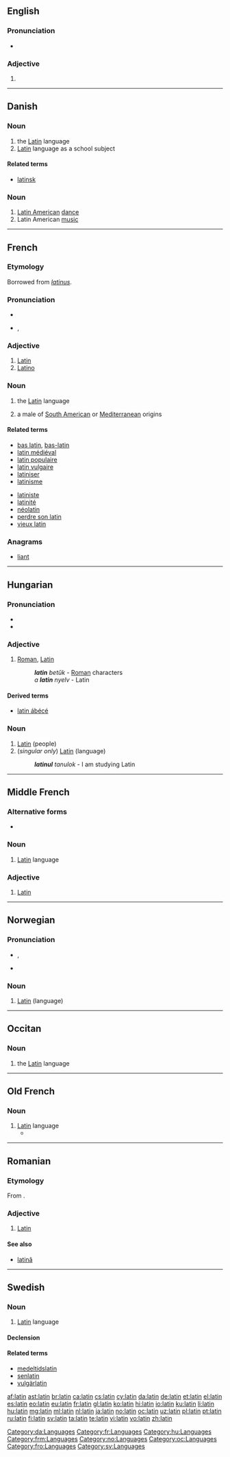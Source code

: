 {{also|Latin|látin|latín}}
==English==

===Pronunciation===
* {{audio|En-us-latin.ogg|Audio (US)}}

===Adjective===
{{head|en|adjective}}

# {{alternative capitalization of|Latin}}

----

==Danish==

===Noun===
{{head|da|noun|g=n|singular definite|latinen}}

# the [[Latin]] language
# [[Latin]] language as a school subject

====Related terms====
* [[latinsk]]

===Noun===
{{head|da|noun|g=n|g2=c}}

# [[Latin American]] [[dance]]
# Latin American [[music]]

[[Category:da:Languages]]

----

==French==

===Etymology===
Borrowed from {{etyl|la|fr}} ''[[latinus]]''.

===Pronunciation===
* {{audio|Fr-latin.ogg|audio}}
* {{IPA|/la.tɛ̃/|lang=fr}}, {{X-SAMPA|/la.tE~/}}

===Adjective===
{{fr-adj}}

# [[Latin]]
# [[Latino]]

===Noun===
{{fr-noun|m}}

# {{uncountable|lang=fr}} the [[Latin]] language
# {{countable|lang=fr}} a male of [[South American]] or [[Mediterranean]] origins

====Related terms====
{{top2}}
* [[bas latin]], [[bas-latin]]
* [[latin médiéval]]
* [[latin populaire]]
* [[latin vulgaire]]
* [[latiniser]]
* [[latinisme]]
{{mid2}}
* [[latiniste]]
* [[latinité]]
* [[néolatin]]
* [[perdre son latin]]
* [[vieux latin]]
{{bottom}}

===Anagrams===
* [[liant#French|liant]]

[[Category:fr:Languages]]

----

==Hungarian==

===Pronunciation===
* {{IPA|/ˈlɒtin/|lang=hu}}
* {{hyphenation|la|tin}}

===Adjective===
{{hu-adj|-}}

# [[Roman]], [[Latin]]
#: '''''latin''' betűk'' - [[Roman]] characters
#: ''a '''latin''' nyelv'' - Latin

====Derived terms====
* [[latin ábécé]]

===Noun===
{{hu-noun|ok}}

# [[Latin]] (people)
# (''singular only'') [[Latin]] (language)
#: '''''latinul''' tanulok'' - I am studying Latin

[[Category:hu:Languages]]
----

==Middle French==

===Alternative forms===
* {{l/frm|Latin}}

===Noun===
{{frm-noun|m|-}}

# [[Latin]] language

===Adjective===
{{frm-adj}}

# [[Latin]] {{gloss|relating to the Latin language}}

[[Category:frm:Languages]]
----

==Norwegian==
{{wikipedia|lang=no}}

===Pronunciation===
* {{IPA|/lɑtiːn/|lang=no}}, {{X-SAMPA|/lAti:n/|lang=no}}
* {{rhymes|iːn|lang=no}}

===Noun===
{{no-noun|g=m}}

# [[Latin]] (language)

[[Category:no:Languages]]

----

==Occitan==

===Noun===
{{oc-noun|m|-}}

# the [[Latin]] language

[[Category:oc:Languages]]

----

==Old French==

===Noun===
{{fro-noun|m|-}}

# [[Latin]] language
#* {{quote-book|circa 1250|title=[[s:fr:Ci commence le miracle de Théophile|Ci commence le miracle de Théophile]]|author=[[wikipedia:Rutebeuf|Rutebeuf]]|passage=S'en sui plus dolenz, Salatin,<br>Quar en françois ne en '''latin'''<br>Ne finai onques de proier|translation=I am very sad about it, Satan<br>For neither in French nor in Latin<br>Have I stopped praying for you}}

[[Category:fro:Languages]]

----

==Romanian==

===Etymology===
From {{etyl|la|ro}} {{term|latinus|lang=la}}.

===Adjective===
{{head|ro|adjective}}

# [[Latin]]

====See also====
* [[latină]]

----

==Swedish==
{{wikipedia|lang=sv}}

===Noun===
{{sv-noun|g=n}}

# [[Latin]] language

====Declension====
{{sv-noun-unc-irreg-n|2=latinet}}

====Related terms====
* [[medeltidslatin]]
* [[senlatin]]
* [[vulgärlatin]]

[[Category:sv:Languages]]

[[af:latin]]
[[ast:latin]]
[[br:latin]]
[[ca:latin]]
[[cs:latin]]
[[cy:latin]]
[[da:latin]]
[[de:latin]]
[[et:latin]]
[[el:latin]]
[[es:latin]]
[[eo:latin]]
[[eu:latin]]
[[fr:latin]]
[[gl:latin]]
[[ko:latin]]
[[hi:latin]]
[[io:latin]]
[[ku:latin]]
[[li:latin]]
[[hu:latin]]
[[mg:latin]]
[[ml:latin]]
[[nl:latin]]
[[ja:latin]]
[[no:latin]]
[[oc:latin]]
[[uz:latin]]
[[pl:latin]]
[[pt:latin]]
[[ru:latin]]
[[fi:latin]]
[[sv:latin]]
[[ta:latin]]
[[te:latin]]
[[vi:latin]]
[[vo:latin]]
[[zh:latin]]